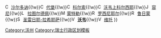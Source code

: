 {{Navbox
| name = 沃州湖滨高地区行政区划
| state = {{{state<includeonly>|collapsed</includeonly>}}}
| title =  '''[[瑞士|<span style="color:white;">瑞士</span>]][[沃州|<span style="color:white;">沃州</span>]][[岸边高地区|<span style="color:white;">湖滨高地区</span>]][[沃州市镇列表|<span style="color:white;">行政區劃</span>]]'''
| titlestyle = background-color:#d81E05;
| style = text-align:left;

| list1 = [[File:Blonay-coat of arms.svg|15px]]&nbsp;[[布洛奈]]{{!w}}[[File:Chardonne-coat of arms.svg|15px]]&nbsp;[[沙尔多讷]]{{!w}}[[File:Chateau-dOex-coat of arms.svg|15px]]&nbsp;[[代堡]]{{!w}}[[File:Corseaux-coat of arms.svg|15px]]&nbsp;[[科尔索]]{{!w}}[[File:Corsier-sur-Vevey-coat of arms.svg|15px]]&nbsp;[[沃韦上科尔西耶]]{{!w}}[[File:Jongny-coat of arms.svg|15px]]&nbsp;[[容尼]]{{!w}}[[File:La Tour-de-Peilz-coat of arms.svg|15px]]&nbsp;[[拉图尔德佩]]{{!w}}[[File:Montreux-coat of arms.svg|15px]]&nbsp;[[蒙特勒]]{{!w}}[[File:Rossiniere-coat of arms.svg|15px]]&nbsp;[[罗西尼耶尔]]{{!w}}[[File:Rougemont-coat of arms.svg|15px]]&nbsp;[[鲁日蒙]]{{!w}}[[File:Saint-Legier-La Chiesaz-coat of arms.svg|15px]]&nbsp;[[圣雷日耶-拉希耶萨]]{{!w}}[[File:Vevey-coat of arms.svg|15px]]&nbsp;'''[[沃韦]]'''{{!w}}[[File:Veytaux-coat of arms.svg|15px]]&nbsp;[[维托]]
}}<noinclude>
{{DEFAULTSORT:Riviera-Pays-d’Enhaut}}
[[Category:沃州]]
[[Category:瑞士行政区划模板]]
</noinclude>